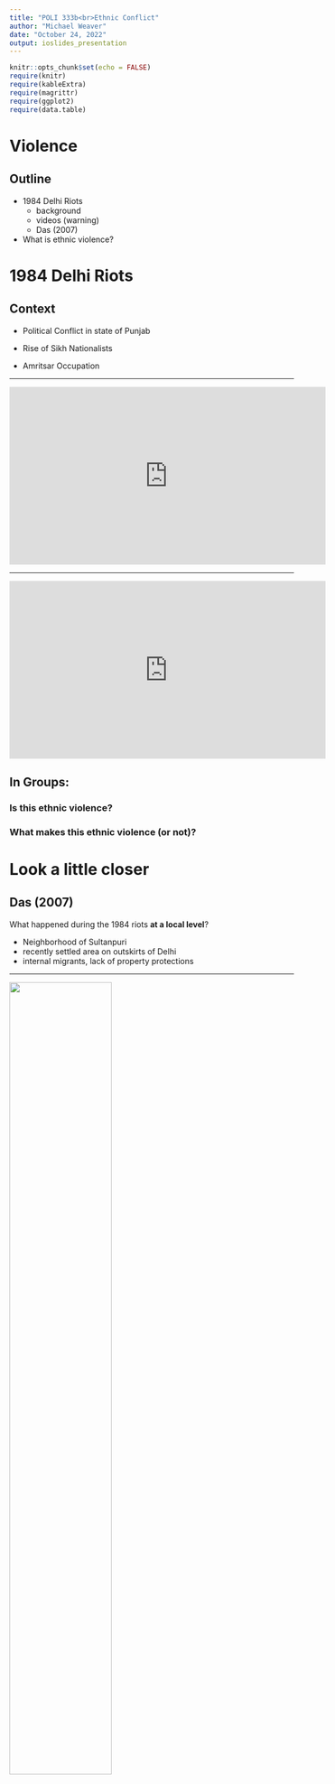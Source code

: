 ```yaml
---
title: "POLI 333b<br>Ethnic Conflict"
author: "Michael Weaver"
date: "October 24, 2022"
output: ioslides_presentation
---
```


```r
knitr::opts_chunk$set(echo = FALSE)
require(knitr)
require(kableExtra)
require(magrittr)
require(ggplot2)
require(data.table)
```

# Violence

## Outline

- 1984 Delhi Riots
  - background
  - videos (warning)
  - Das (2007)
- What is ethnic violence?

# 1984 Delhi Riots


## Context

- Political Conflict in state of Punjab

- Rise of Sikh Nationalists

- Amritsar Occupation

---

<iframe width="560" height="315" src="https://www.youtube.com/embed/KrWBWcQQ2WA" title="YouTube video player" frameborder="0" allow="accelerometer; autoplay; clipboard-write; encrypted-media; gyroscope; picture-in-picture" allowfullscreen></iframe>

---

<iframe width="560" height="315" src="https://www.youtube.com/embed/m9_xYae2Tcs?start=19" title="YouTube video player" frameborder="0" allow="accelerometer; autoplay; clipboard-write; encrypted-media; gyroscope; picture-in-picture" allowfullscreen></iframe>

## In Groups:

### **Is this ethnic violence?**

### **What makes this ethnic violence (or not)?**

# Look a little closer

## Das (2007)

What happened during the 1984 riots **at a local level**?

- Neighborhood of Sultanpuri
- recently settled area on outskirts of Delhi
- internal migrants, lack of property protections

---

<img src='./das_1.png' width=60%>

Sikh communities in Blocks A4, B2, B3, C3, D2, D6, E3, F2, F4

## Das (2007)

Where was the violence?

<img src='./das_2.png' width=70%>

## Das (2007)

**What explains these uneven patterns**?

## Das (2007)

**Block A4** and **Block A2**

- Neighboring communities of Siglikars (Sikhs)/Chamars (SC Hindu)
- both migrants to Delhi, relatively low status
- insecurity of legal tenure to households

This produced ...

- dependence on local politicians (fixers)

## Das (2007)

**Block A4** and **Block A2**

- status divisions between groups: Siglikar Sikhs had remittances from Middle East (nicer homes, consumer goods)
- disputes between Siglikar/Chamar pradhans (neighborhood leaders) over status in patronage network
- pradhan status threats from gurudwara

## Das (2007)

Local patronage leader was intermediary between:

- state/local government
- local organized crime, muscle
- local laborers
- police

## Das (2007)

**Block A4** and **Block A2**

How the violence happened:

- started with taunts between A2 and A4 pradhans
- targeting of Sikh pradhan with police standing by
- participation of local organized crime
- violence spread, murder of men, looting of houses
- invocation of status reversal, murder of Indira Gandhi

## Das (2007)

**Block B2-B3**

Sikhs told by neighbors:

- violence in A4 was between Chamars and Siglikar Sikhs
- property not worth looting

## Das (2007)

**Block D**

- Organized self defense, with help of Hindu neighbors, fended off mobs

**Block F**

- Minimal violence

## Das (2007)

Personal motives?

- killing of paramours
- looting of material goods


## Das (2007)

Revisiting...

### **Is this ethnic violence?**


# What is ethnic violence?

## Kalyvas (2003)

Violence often thought to be motivated by "master cleavage" in a conflict:

- in 'ethnic' conflicts, violence assumed to be motivated by ethnicity, so members of ethnic group are 'interchangable' 
- but violence often motivated by "local cleavage" or even private disputes
- violence often result of alliance/intersection between local and master cleavage

Violence may be simultaneously "ethnic" and "not ethnic" depending on our perspective

## Ethnic Violence?

What makes violence **ethnic**?

- the perpetrators? **Who** is doing the violence?
- the victims? **Who** is targeted in the violence?
- the form of the violence? What is the **technique**?
- how we talk about it? How do people present and label the violence?
- the audience? Who is observing/reacting to the violence?

## Conclusion

- Whether violence is ethnic: not always easy to decide
- Real-world violence is complex, challenges easy narratives
- Disconnect b/t what happened and the narrative


